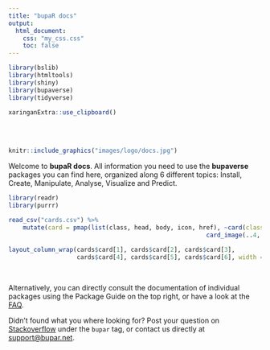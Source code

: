 ```yaml
---
title: "bupaR docs"
output: 
  html_document: 
    css: "my_css.css"
    toc: false 
---
```


```r
library(bslib)
library(htmltools)
library(shiny)
library(bupaverse)
library(tidyverse)
```

```r
xaringanExtra::use_clipboard()
```



<br/>
<br/>


```r
knitr::include_graphics("images/logo/docs.jpg")
```

Welcome to **bupaR docs**. All information you need to use the **bupaverse** packages you can find here, organized along 6 different topics: Install, Create, Manipulate, Analyse, Visualize and Predict. 


```r
library(readr)
library(purrr)

read_csv("cards.csv") %>%
    mutate(card = pmap(list(class, head, body, icon, href), ~card(class = ..1, card_header( ..2), 
                                                       card_image(..4, href = ..5, border_radius = "all")))) -> cards

layout_column_wrap(cards$card[1], cards$card[2], cards$card[3],
                   cards$card[4], cards$card[5], cards$card[6], width = "125px")
```

<br/>

Alternatively, you can directly consult the documentation of individual packages using the Package Guide on the top right, or have a look at the [FAQ](faq.html). 

Didn't found what you where looking for? Post your question on [Stackoverflow](https://stackoverflow.com/questions/tagged/bupar) under the `bupar` tag, or contact us directly at [support@bupar.net](mailto:support@bupar.net). 

